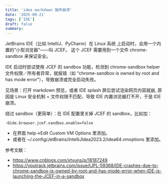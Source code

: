 ```yaml
---
title: 'idea markdown 插件崩溃'
date: '2025-09-21'
tags: ['IDE']
draft: false
summary:
---
```



JetBrains IDE（比如 IntelliJ、PyCharm）在 Linux 系统 上启动时，会用一个内置的“小型浏览器”——叫 JCEF。
这个 JCEF 需要用到一个文件 chrome-sandbox 来保证安全。

IDE 启动时尝试使用 JCEF 的 sandbox 功能，检测到 chrome-sandbox helper 文件权限／所有者异常，就报错（如 “chrome-sandbox is owned by root and has mode error”），导致崩溃或完全启动失败。

见场景：打开 markdown 预览，或者 IDE splash 屏后尝试渲染网页内容就崩, 原因是 Linux 安全机制 + 文件权限不匹配，导致 IDE 内置浏览器打不开，于是 IDE 崩溃。

绕过 sandbox（更简单）：在 IDE 配置里关掉 JCEF 的 sandbox，比如加：

```
-Dide.browser.jcef.sandbox.enable=false
```

* 在界面 help->Edit Custom VM Options 里添加。
* 或者在 ~/.config/JetBrains/IntelliJIdea2023.2/idea64.vmoptions 里添加。

参考文献：

* https://www.cnblogs.com/xtyuns/p/18187249
* https://youtrack.jetbrains.com/issue/IJPL-59368/IDE-crashes-due-to-chrome-sandbox-is-owned-by-root-and-has-mode-error-when-IDE-is-launching-the-JCEF-in-a-sandbox
